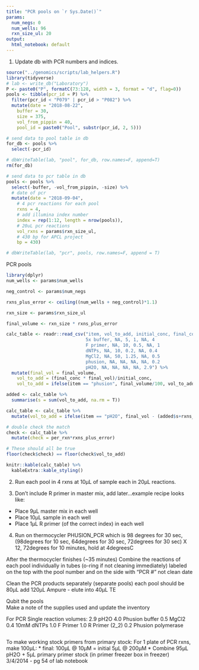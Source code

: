 ```yaml
---
title: "PCR pools on `r Sys.Date()`"
params:
  num_negs: 0
  num_wells: 96
  rxn_size_ul: 20
output: 
  html_notebook: default
---
```

1. Update db with PCR numbers and indices.  
```r
source("../genomics/scripts/lab_helpers.R")
library(tidyverse)
# lab <- write_db("Laboratory")
P <- paste0("P", formatC(73:128, width = 3, format = "d", flag=0))
pools <- tibble(pcr_id = P) %>% 
  filter(pcr_id < "P079" | pcr_id > "P082") %>% 
  mutate(date = "2018-08-22", 
    buffer = 30, 
    size = 375, 
    vol_from_pippin = 40, 
    pool_id = paste0("Pool", substr(pcr_id, 2, 5)))

# send data to pool table in db
for_db <- pools %>% 
  select(-pcr_id)

# dbWriteTable(lab, "pool", for_db, row.names=F, append=T)
rm(for_db)

# send data to pcr table in db
pools <- pools %>% 
  select(-buffer, -vol_from_pippin, -size) %>%
  # date of pcr
  mutate(date = "2018-09-04", 
    # 4 pcr reactions for each pool
    rxns = 4, 
    # add illumina index number
    index = rep(1:12, length = nrow(pools)), 
    # 20uL pcr reactions
    vol_rxns = params$rxn_size_ul, 
    # 430 bp for APCL project
    bp = 430)

# dbWriteTable(lab, "pcr", pools, row.names=F, append = T)

```



PCR pools
```r
library(dplyr)
num_wells <- params$num_wells

neg_control <- params$num_negs

rxns_plus_error <- ceiling((num_wells + neg_control)*1.1)

rxn_size <- params$rxn_size_ul

final_volume <- rxn_size * rxns_plus_error

calc_table <- readr::read_csv("item, vol_to_add, initial_conc, final_conc, final_vol, per_rxn
                              5x buffer, NA, 5, 1, NA, 4
                              F primer, NA, 10, 0.5, NA, 1
                              dNTPs, NA, 10, 0.2, NA, 0.4
                              MgCl2, NA, 50, 1.25, NA, 0.5
                              phusion, NA, NA, NA, NA, 0.2 
                              pH2O, NA, NA, NA, NA, 2.9") %>% 
  mutate(final_vol = final_volume, 
    vol_to_add = (final_conc * final_vol)/initial_conc, 
    vol_to_add = ifelse(item == "phusion", final_volume/100, vol_to_add))

added <- calc_table %>% 
  summarise(s = sum(vol_to_add, na.rm = T))

calc_table <- calc_table %>% 
  mutate(vol_to_add = ifelse(item == "pH2O", final_vol - (added$s+rxns_plus_error+(rxns_plus_error*rxn_size*.5)), vol_to_add))

# double check the match
check <- calc_table %>% 
  mutate(check = per_rxn*rxns_plus_error)

# These should all be true
floor(check$check) == floor(check$vol_to_add)

knitr::kable(calc_table) %>% 
  kableExtra::kable_styling()
```


2. Run each pool in 4 rxns at 10µL of sample each in 20µL reactions.  

3. Don’t include R primer in master mix, add later…example recipe looks like:  
* Place 9µL master mix in each well  
* Place 10µL sample in each well  
* Place 1µL R primer (of the correct index) in each well  

4. Run on thermocycler PHUSION_PCR which is 98 degrees for 30 sec, (98degrees for 10 sec, 64degrees for 30 sec, 72degrees for 30 sec) X 12, 72degrees for 10 minutes, hold at 4degreesC


After the thermocycler finishes (~35 minutes) Combine the reactions of each pool individually in tubes (o-ring if not cleaning immediately) labeled on the top with the pool number and on the side with
“PCR #" not clean date

Clean the PCR products separately (separate pools) each pool should be 80µL add 120µL Ampure - elute into 40µL TE

Qubit the pools  
Make a note of the supplies used and update the inventory

For PCR Single reaction volumes: 2.9 pH2O 4.0 Phusion buffer 0.5 MgCl2 0.4 10mM dNTPs 1.0 F Primer 1.0 R Primer (2_2) 0.2 Phusion polymerase








```r

```

To make working stock primers from primary stock:
For 1 plate of PCR rxns, make 100µL:
* final: 100µL @ 10µM = initial 5µL @ 200µM
* Combine 95µL pH2O + 5µL primary primer stock (in primer freezer box in freezer)
3/4/2014 - pg 54 of lab notebook
